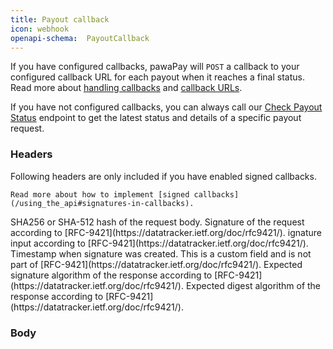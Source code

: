 ```yaml
---
title: Payout callback
icon: webhook
openapi-schema:  PayoutCallback
---
```


If you have configured callbacks, pawaPay will `POST` a callback to your configured callback URL for each payout when it reaches a final status. 
Read more about [handling callbacks](/implementation#handling-callbacks) and [callback URLs](/using_the_api#callback-urls).

If you have not configured callbacks, you can always call our [Check Payout Status](/v1/api-reference/payouts/check-payout-status) endpoint to get the latest status and details of a specific payout request. 

### Headers

<Info> 
    Following headers are only included if you have enabled signed callbacks.

    Read more about how to implement [signed callbacks](/using_the_api#signatures-in-callbacks).
</Info>

<ParamField header="Content-Digest" type="string">
    SHA256 or SHA-512 hash of the request body.
</ParamField>
<ParamField header="Signature" type="String">
    Signature of the request according to [RFC-9421](https://datatracker.ietf.org/doc/rfc9421/).
</ParamField>
<ParamField header="Signature-Input" type="String">
    ignature input according to [RFC-9421](https://datatracker.ietf.org/doc/rfc9421/).
</ParamField>
<ParamField header="Signature-Date" type="String">
    Timestamp when signature was created. This is a custom field and is not part of [RFC-9421](https://datatracker.ietf.org/doc/rfc9421/).
</ParamField>
<ParamField header="Accept-Signature" type="String">
    Expected signature algorithm of the response according to [RFC-9421](https://datatracker.ietf.org/doc/rfc9421/).
</ParamField>
<ParamField header="Accept-Digest" type="String">
    Expected digest algorithm of the response according to [RFC-9421](https://datatracker.ietf.org/doc/rfc9421/).
</ParamField>

### Body
